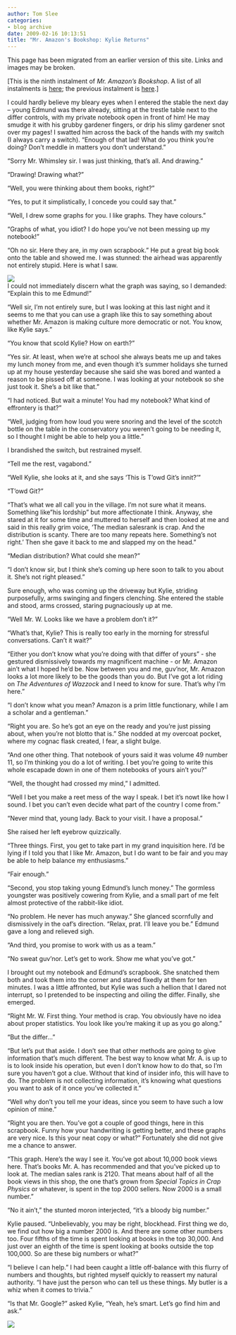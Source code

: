 ```yaml
---
author: Tom Slee
categories:
- blog archive
date: 2009-02-16 10:13:51
title: "Mr. Amazon's Bookshop: Kylie Returns"
---
```


::: {.callout-note}

This page has been migrated from an earlier version of this site. 
Links and images may be broken.

:::



				

[This is the ninth instalment of _Mr. Amazon's Bookshop_. A list of all instalments is [here](http://whimsley.typepad.com/whimsley/2008/12/mr-amazons-bookshop.html); the previous instalment is [here](http://whimsley.typepad.com/whimsley/2009/02/mr-amazons-bookshop-mr-amazons-shelves.html).]  
  
I could hardly believe my bleary eyes when I entered the stable the next day -- young Edmund was there already, sitting at the trestle table next to the differ controls, with my private notebook open in front of him! He may smudge it with his grubby gardener fingers, or drip his slimy gardener snot over my pages! I swatted him across the back of the hands with my switch (I always carry a switch). "Enough of that lad! What do you think you're doing? Don't meddle in matters you don't understand."

  
"Sorry Mr. Whimsley sir. I was just thinking, that's all. And drawing."  
  
"Drawing! Drawing what?"  
  
"Well, you were thinking about them books, right?"  
  
"Yes, to put it simplistically, I concede you could say that."  
  
"Well, I drew some graphs for you. I like graphs. They have colours."  
  
"Graphs of what, you idiot? I do hope you've not been messing up my notebook!"  
  
"Oh no sir. Here they are, in my own scrapbook." He put a great big book onto the table and showed me. I was stunned: the airhead was apparently not entirely stupid. Here is what I saw.  


![](http://docs.google.com/File?id=dfx7r5rf_207gvdm79d3_b)  
I could not immediately discern what the graph was saying, so I demanded: "Explain this to me Edmund!"  
  
"Well sir, I'm not entirely sure, but I was looking at this last night and it seems to me that you can use a graph like this to say something about whether Mr. Amazon is making culture more democratic or not. You know, like Kylie says."  
  
"You know that scold Kylie? How on earth?"  
  
"Yes sir. At least, when we're at school she always beats me up and takes my lunch money from me, and even though it's summer holidays she turned up at my house yesterday because she said she was bored and wanted a reason to be pissed off at someone. I was looking at your notebook so she just took it. She's a bit like that."  
  
"I had noticed. But wait a minute! You had my notebook? What kind of effrontery is that?"  
  
"Well, judging from how loud you were snoring and the level of the scotch bottle on the table in the conservatory you weren't going to be needing it, so I thought I might be able to help you a little."  
  
I brandished the switch, but restrained myself.  
  
"Tell me the rest, vagabond."  
  
"Well Kylie, she looks at it, and she says 'This is T'owd Git's innit?'"  
  
"T'owd Git?"  
  
"That's what we all call you in the village. I'm not sure what it means. Something like "his lordship" but more affectionate I think. Anyway, she stared at it for some time and muttered to herself and then looked at me and said in this really grim voice, 'The median salesrank is crap. And the distribution is scanty. There are too many repeats here. Something's not right.' Then she gave it back to me and slapped my on the head."  
  
"Median distribution? What could she mean?"  
  
"I don't know sir, but I think she's coming up here soon to talk to you about it. She's not right pleased."  
  
Sure enough, who was coming up the driveway but Kylie, striding purposefully, arms swinging and fingers clenching. She entered the stable and stood, arms crossed, staring pugnaciously up at me.  
  
"Well Mr. W. Looks like we have a problem don't it?"  
  
"What's that, Kylie? This is really too early in the morning for stressful conversations. Can't it wait?"  
  
"Either you don't know what you're doing with that differ of yours" - she gestured dismissively towards my magnificent machine - or Mr. Amazon ain't what I hoped he'd be. Now between you and me, guv'nor, Mr. Amazon looks a lot more likely to be the goods than you do. But I've got a lot riding on _The Adventures of Wazzock_ and I need to know for sure. That's why I'm here."  
  
"I don't know what you mean? Amazon is a prim little functionary, while I am a scholar and a gentleman."  
  
"Right you are. So he's got an eye on the ready and you're just pissing about, when you're not blotto that is." She nodded at my overcoat pocket, where my cognac flask created, I fear, a slight bulge.  
  
"And one other thing. That notebook of yours said it was volume 49 number 11, so I'm thinking you do a lot of writing. I bet you're going to write this whole escapade down in one of them notebooks of yours ain't you?"  
  
"Well, the thought had crossed my mind," I admitted.  
  
"Well I bet you make a reet mess of the way I speak. I bet it's nowt like how I sound. I bet you can't even decide what part of the country I come from."  
  
"Never mind that, young lady. Back to your visit. I have a proposal."  
  
She raised her left eyebrow quizzically.  
  
"Three things. First, you get to take part in my grand inquisition here. I'd be lying if I told you that I like Mr. Amazon, but I do want to be fair and you may be able to help balance my enthusiasms."  
  
"Fair enough."  
  
"Second, you stop taking young Edmund's lunch money." The gormless youngster was positively cowering from Kylie, and a small part of me felt almost protective of the rabbit-like idiot.  
  
"No problem. He never has much anyway." She glanced scornfully and dismissively in the oaf's direction. "Relax, prat. I'll leave you be." Edmund gave a long and relieved sigh.  
  
"And third, you promise to work with us as a team."  
  
"No sweat guv'nor. Let's get to work. Show me what you've got."  
  
I brought out my notebook and Edmund's scrapbook. She snatched them both and took them into the corner and stared fixedly at them for ten minutes. I was a little affronted, but Kylie was such a hellion that I dared not interrupt, so I pretended to be inspecting and oiling the differ. Finally, she emerged.  
  
"Right Mr. W. First thing. Your method is crap. You obviously have no idea about proper statistics. You look like you're making it up as you go along."  
  
"But the differ..."  
  
"But let's put that aside. I don't see that other methods are going to give information that's much different. The best way to know what Mr. A. is up to is to look inside his operation, but even I don't know how to do that, so I'm sure you haven't got a clue. Without that kind of insider info, this will have to do. The problem is not collecting information, it's knowing what questions you want to ask of it once you've collected it."  
  
"Well why don't you tell me your ideas, since you seem to have such a low opinion of mine."  
  
"Right you are then. You've got a couple of good things, here in this scrapbook. Funny how your handwriting is getting better, and these graphs are very nice. Is this your neat copy or what?" Fortunately she did not give me a chance to answer.  
  
"This graph. Here's the way I see it. You've got about 10,000 book views here. That's books Mr. A. has recommended and that you've picked up to look at. The median sales rank is 2120. That means about half of all the book views in this shop, the one that's grown from _Special Topics in Crap Physics_ or whatever, is spent in the top 2000 sellers. Now 2000 is a small number." 

"No it ain't," the stunted moron interjected, "it's a bloody big number."   


Kylie paused. "Unbelievably, you may be right, blockhead. First thing we do, we find
out how big a number 2000 is. And there are some other numbers too. Four fifths of the time is spent looking at books in the top 30,000. And just over an eighth of the time is spent looking at books outside the top 100,000. So are these big numbers or what?" 

"I believe I can help." I had been caught a little off-balance with this flurry of numbers and thoughts, but righted myself quickly to reassert my natural authority. "I have just the person who can tell us these things. My butler is a whiz when it comes to trivia." 

"Is that Mr. Google?" asked Kylie, "Yeah, he's smart. Let's go find him and ask."

  
  


![](http://img.zemanta.com/pixy.gif?x-id=c2df4ac0-d5eb-48f3-a189-887a0f6d4d93)


		
